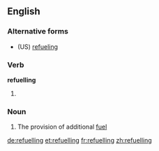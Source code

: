 ==English==

===Alternative forms===
* (US) [[refueling]]

===Verb===
'''refuelling'''

# {{context|British|lang=en}} {{present participle of|refuel}}

===Noun===
{{en-noun|refuellings|-}}

# The provision of additional [[fuel]]

[[de:refuelling]]
[[et:refuelling]]
[[fr:refuelling]]
[[zh:refuelling]]